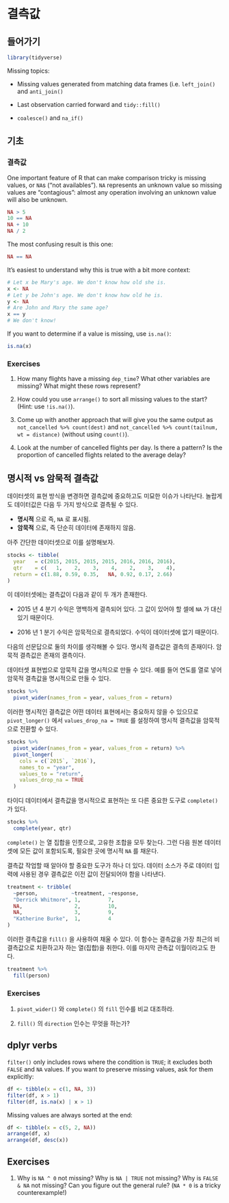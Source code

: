 # 결측값 {#missing-values}

## 들어가기

```r
library(tidyverse)
```

Missing topics:

-   Missing values generated from matching data frames (i.e. `left_join()` and `anti_join()`

-   Last observation carried forward and `tidy::fill()`

-   `coalesce()` and `na_if()`

## 기초

### 결측값 {#missing-values-filter}

One important feature of R that can make comparison tricky is missing values, or `NA`s ("not availables").
`NA` represents an unknown value so missing values are "contagious": almost any operation involving an unknown value will also be unknown.

```r
NA > 5
10 == NA
NA + 10
NA / 2
```

The most confusing result is this one:

```r
NA == NA
```

It's easiest to understand why this is true with a bit more context:

```r
# Let x be Mary's age. We don't know how old she is.
x <- NA
# Let y be John's age. We don't know how old he is.
y <- NA
# Are John and Mary the same age?
x == y
# We don't know!
```

If you want to determine if a value is missing, use `is.na()`:

```r
is.na(x)
```

### Exercises

1.  How many flights have a missing `dep_time`?
    What other variables are missing?
    What might these rows represent?

2.  How could you use `arrange()` to sort all missing values to the start?
    (Hint: use `!is.na()`).

3.  Come up with another approach that will give you the same output as `not_cancelled %>% count(dest)` and `not_cancelled %>% count(tailnum, wt = distance)` (without using `count()`).

4.  Look at the number of cancelled flights per day.
    Is there a pattern?
    Is the proportion of cancelled flights related to the average delay?

## 명시적 vs 암묵적 결측값 {#missing-values-tidy}

데이터셋의 표현 방식을 변경하면 결측값에 중요하고도 미묘한 이슈가 나타난다. 놀랍게도 데이터값은 다음 두 가지 방식으로 결측될 수 있다.

* **명시적** 으로 즉, `NA` 로 표시됨.
* **암묵적** 으로, 즉 단순히 데이터에 존재하지 않음.

아주 간단한 데이터셋으로 이를 설명해보자.

```r
stocks <- tibble(
  year   = c(2015, 2015, 2015, 2015, 2016, 2016, 2016),
  qtr    = c(   1,    2,    3,    4,    2,    3,    4),
  return = c(1.88, 0.59, 0.35,   NA, 0.92, 0.17, 2.66)
)
```

이 데이터셋에는 결측값이 다음과 같이 두 개가 존재한다.

-   2015 년 4 분기 수익은 명백하게 결측되어 있다. 그 값이 있어야 할 셀에 `NA` 가 대신 있기 때문이다.

-   2016 년 1 분기 수익은 암묵적으로 결측되었다. 수익이 데이터셋에 없기 때문이다.
 
다음의 선문답으로 둘의 차이를 생각해볼 수 있다. 명시적 결측값은 결측의 존재이다. 암묵적 결측값은 존재의 결측이다.

데이터셋 표현법으로 암묵적 값을 명시적으로 만들 수 있다. 예를 들어 연도를 열로 넣어 암묵적 결측값을 명시적으로 만들 수 있다.

```r
stocks %>%
  pivot_wider(names_from = year, values_from = return)
```

이러한 명시적인 결측값은 어떤 데이터 표현에서는 중요하지 않을 수 있으므로 `pivot_longer()` 에서 `values_drop_na = TRUE` 를 설정하여 명시적 결측값을 암묵적으로 전환할 수 있다.

```r
stocks %>%
  pivot_wider(names_from = year, values_from = return) %>%
  pivot_longer(
    cols = c(`2015`, `2016`),
    names_to = "year",
    values_to = "return",
    values_drop_na = TRUE
  )
```

타이디 데이터에서 결측값을 명시적으로 표현하는 또 다른 중요한 도구로 `complete()` 가 있다.

```r
stocks %>%
  complete(year, qtr)
```

`complete()` 는 열 집합을 인풋으로, 고유한 조합을 모두 찾는다. 그런 다음 원본 데이터셋에 모든 값이 포함되도록, 필요한 곳에 명시적 `NA` 를 채운다.

결측값 작업할 때 알아야 할 중요한 도구가 하나 더 있다. 데이터 소스가 주로 데이터 입력에 사용된 경우 결측값은 이전 값이 전달되어야 함을 나타낸다.

```r
treatment <- tribble(
  ~person,           ~treatment, ~response,
  "Derrick Whitmore", 1,         7,
  NA,                 2,         10,
  NA,                 3,         9,
  "Katherine Burke",  1,         4
)
```

이러한 결측값을 `fill()` 을 사용하여 채울 수 있다. 
이 함수는 결측값을 가장 최근의 비결측값으로 치환하고자 하는 열(집합)을 취한다. 이를 마지막 관측값 이월이라고도 한다.

```r
treatment %>%
  fill(person)
```

### Exercises

1.  `pivot_wider()` 와 `complete()` 의 `fill` 인수를 비교 대조하라.

1.  `fill()` 의 `direction` 인수는 무엇을 하는가? 

## dplyr verbs

`filter()` only includes rows where the condition is `TRUE`; it excludes both `FALSE` and `NA` values.
If you want to preserve missing values, ask for them explicitly:

```r
df <- tibble(x = c(1, NA, 3))
filter(df, x > 1)
filter(df, is.na(x) | x > 1)
```

Missing values are always sorted at the end:

```r
df <- tibble(x = c(5, 2, NA))
arrange(df, x)
arrange(df, desc(x))
```

## Exercises

1.  Why is `NA ^ 0` not missing? Why is `NA | TRUE` not missing? Why is `FALSE & NA` not missing? Can you figure out the general rule? (`NA * 0` is a tricky counterexample!)
